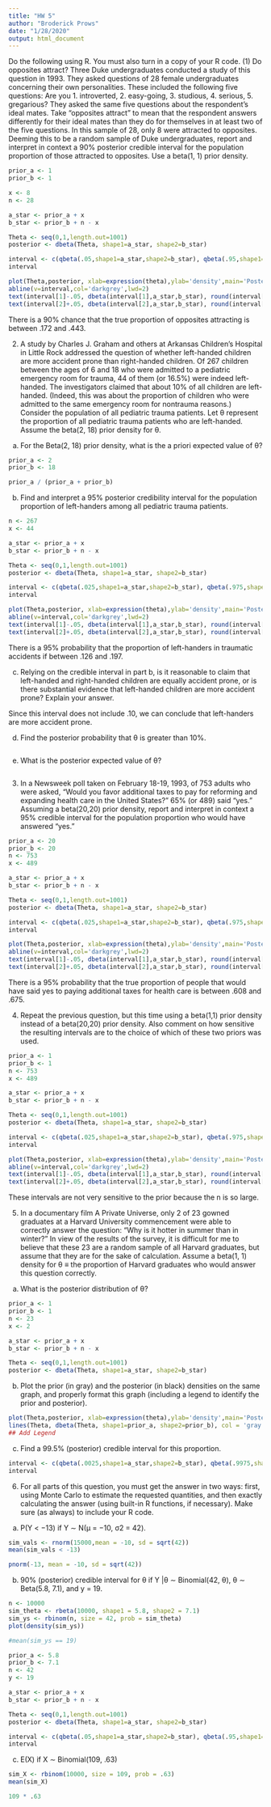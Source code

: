 ```yaml
---
title: "HW 5"
author: "Broderick Prows"
date: "1/28/2020"
output: html_document
---
```


Do the following using R. You must also turn in a copy of your R code.
(1) Do opposites attract? Three Duke undergraduates conducted a study of this question in 1993. They asked questions of 28 female undergraduates concerning their own personalities. These included the following five questions: Are you 1. introverted, 2. easy-going, 3. studious, 4. serious, 5. gregarious? They asked the same five questions about the respondent’s ideal mates. Take “opposites attract” to mean that the respondent answers differently for their ideal mates than they do for themselves in at least two of the five questions. In this sample of 28, only 8 were attracted to opposites. Deeming this to be a random sample of Duke undergraduates, report and interpret in context a 90% posterior credible interval for the population proportion of those attracted to opposites. Use a beta(1, 1) prior density.
```r
prior_a <- 1
prior_b <- 1

x <- 8
n <- 28

a_star <- prior_a + x
b_star <- prior_b + n - x

Theta <- seq(0,1,length.out=1001)
posterior <- dbeta(Theta, shape1=a_star, shape2=b_star)

interval <- c(qbeta(.05,shape1=a_star,shape2=b_star), qbeta(.95,shape1=a_star,shape2=b_star))
interval
```

```r
plot(Theta,posterior, xlab=expression(theta),ylab='density',main='Posterior',type='l',lwd=2)
abline(v=interval,col='darkgrey',lwd=2)
text(interval[1]-.05, dbeta(interval[1],a_star,b_star), round(interval[1], 3))
text(interval[2]+.05, dbeta(interval[2],a_star,b_star), round(interval[2], 3))
```

There is a 90% chance that the true proportion of opposites attracting is between .172 and .443.

(2) A study by Charles J. Graham and others at Arkansas Children’s Hospital in Little Rock addressed the question of whether left-handed children are more accident prone than right-handed children. Of 267 children between the ages of 6 and 18 who were admitted to a pediatric emergency room for trauma, 44 of them (or 16.5%) were indeed left-handed. The investigators claimed that about 10% of all children are left-handed. (Indeed, this was about the proportion of children who were admitted to the same emergency room for nontrauma reasons.) Consider the population of all pediatric trauma patients. Let θ represent the proportion of all pediatric trauma patients who are left-handed. Assume the beta(2, 18) prior density for θ.
(a) For the Beta(2, 18) prior density, what is the a priori expected value of θ?
```r
prior_a <- 2
prior_b <- 18

prior_a / (prior_a + prior_b)
```

(b) Find and interpret a 95% posterior credibility interval for the population proportion of left-handers among all pediatric trauma patients.
```r
n <- 267
x <- 44

a_star <- prior_a + x
b_star <- prior_b + n - x

Theta <- seq(0,1,length.out=1001)
posterior <- dbeta(Theta, shape1=a_star, shape2=b_star)

interval <- c(qbeta(.025,shape1=a_star,shape2=b_star), qbeta(.975,shape1=a_star,shape2=b_star))
interval
```

```r
plot(Theta,posterior, xlab=expression(theta),ylab='density',main='Posterior',type='l',lwd=2)
abline(v=interval,col='darkgrey',lwd=2)
text(interval[1]-.05, dbeta(interval[1],a_star,b_star), round(interval[1], 3))
text(interval[2]+.05, dbeta(interval[2],a_star,b_star), round(interval[2], 3))
```

There is a 95% probability that the proportion of left-handers in traumatic accidents if between .126 and .197. 

(c) Relying on the credible interval in part b, is it reasonable to claim that left-handed and right-handed children are equally accident prone, or is there substantial evidence that left-handed children are more accident prone? Explain your answer.

Since this interval does not include .10, we can conclude that left-handers are more accident prone.

(d) Find the posterior probability that θ is greater than 10%.
```r

```

(e) What is the posterior expected value of θ?
```r

```

(3) In a Newsweek poll taken on February 18-19, 1993, of 753 adults who were asked, “Would you favor additional taxes to pay for reforming and expanding health care in the United States?” 65% (or 489) said “yes.” Assuming a beta(20,20) prior density, report and interpret in context a 95% credible interval for the population proportion who would have answered “yes.”
```r
prior_a <- 20
prior_b <- 20
n <- 753
x <- 489

a_star <- prior_a + x
b_star <- prior_b + n - x

Theta <- seq(0,1,length.out=1001)
posterior <- dbeta(Theta, shape1=a_star, shape2=b_star)

interval <- c(qbeta(.025,shape1=a_star,shape2=b_star), qbeta(.975,shape1=a_star,shape2=b_star))
interval
```

```r
plot(Theta,posterior, xlab=expression(theta),ylab='density',main='Posterior',type='l',lwd=2)
abline(v=interval,col='darkgrey',lwd=2)
text(interval[1]-.05, dbeta(interval[1],a_star,b_star), round(interval[1], 3))
text(interval[2]+.05, dbeta(interval[2],a_star,b_star), round(interval[2], 3))
```

There is a 95% probability that the true proportion of people that would have said yes to paying additional taxes for health care is between .608 and .675.

(4) Repeat the previous question, but this time using a beta(1,1) prior density instead of a beta(20,20) prior density. Also comment on how sensitive the resulting intervals are to the choice of which of these two priors was used.
```r
prior_a <- 1
prior_b <- 1
n <- 753
x <- 489

a_star <- prior_a + x
b_star <- prior_b + n - x

Theta <- seq(0,1,length.out=1001)
posterior <- dbeta(Theta, shape1=a_star, shape2=b_star)

interval <- c(qbeta(.025,shape1=a_star,shape2=b_star), qbeta(.975,shape1=a_star,shape2=b_star))
interval
```

```r
plot(Theta,posterior, xlab=expression(theta),ylab='density',main='Posterior',type='l',lwd=2)
abline(v=interval,col='darkgrey',lwd=2)
text(interval[1]-.05, dbeta(interval[1],a_star,b_star), round(interval[1], 3))
text(interval[2]+.05, dbeta(interval[2],a_star,b_star), round(interval[2], 3))
```

These intervals are not very sensitive to the prior because the n is so large.

(5) In a documentary film A Private Universe, only 2 of 23 gowned graduates at a Harvard University commencement were able to correctly answer the question: “Why is it hotter in summer than in winter?” In view of the results of the survey, it is difficult for me to believe that these 23 are a random sample of all Harvard graduates, but assume that they are for the sake of calculation. Assume a beta(1, 1) density for θ ≡ the proportion of Harvard graduates who would answer this question correctly.
(a) What is the posterior distribution of θ?
```r
prior_a <- 1
prior_b <- 1
n <- 23
x <- 2

a_star <- prior_a + x
b_star <- prior_b + n - x

Theta <- seq(0,1,length.out=1001)
posterior <- dbeta(Theta, shape1=a_star, shape2=b_star)

```


(b) Plot the prior (in gray) and the posterior (in black) densities on the same graph, and properly format this graph (including a legend to identify the prior and posterior).
```r
plot(Theta,posterior, xlab=expression(theta),ylab='density',main='Posterior',type='l',lwd=2)
lines(Theta, dbeta(Theta, shape1=prior_a, shape2=prior_b), col = 'gray')
## Add Legend
```

(c) Find a 99.5% (posterior) credible interval for this proportion.
```r
interval <- c(qbeta(.0025,shape1=a_star,shape2=b_star), qbeta(.9975,shape1=a_star,shape2=b_star))
interval
```

(6) For all parts of this question, you must get the answer in two ways: first, using Monte Carlo to estimate the requested quantities, and then exactly calculating the answer (using built-in R functions, if necessary). Make sure (as always) to include your R code.
(a) P(Y < −13) if Y ∼ N(µ = −10, σ2 = 42).
```r
sim_vals <- rnorm(15000,mean = -10, sd = sqrt(42))
mean(sim_vals < -13)
```

```r
pnorm(-13, mean = -10, sd = sqrt(42))
```


(b) 90% (posterior) credible interval for θ if Y |θ ∼ Binomial(42, θ), θ ∼ Beta(5.8, 7.1), and y = 19.
```r
n <- 10000
sim_theta <- rbeta(10000, shape1 = 5.8, shape2 = 7.1)
sim_ys <- rbinom(n, size = 42, prob = sim_theta)
plot(density(sim_ys))

#mean(sim_ys == 19)
```

```r
prior_a <- 5.8
prior_b <- 7.1
n <- 42
y <- 19

a_star <- prior_a + x
b_star <- prior_b + n - x

Theta <- seq(0,1,length.out=1001)
posterior <- dbeta(Theta, shape1=a_star, shape2=b_star)

interval <- c(qbeta(.05,shape1=a_star,shape2=b_star), qbeta(.95,shape1=a_star,shape2=b_star))
interval
```


(c) E(X) if X ∼ Binomial(109, .63)
```r
sim_X <- rbinom(10000, size = 109, prob = .63)
mean(sim_X)
```

```r
109 * .63
```




